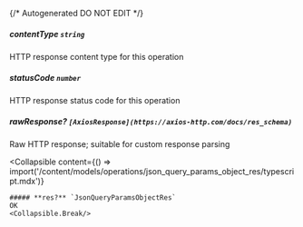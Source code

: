 {/* Autogenerated DO NOT EDIT  */}

##### **contentType** `string`
HTTP response content type for this operation

##### **statusCode** `number`
HTTP response status code for this operation

##### **rawResponse?** `[AxiosResponse](https://axios-http.com/docs/res_schema)`
Raw HTTP response; suitable for custom response parsing

<Collapsible
    content={() => import('/content/models/operations/json_query_params_object_res/typescript.mdx')}
>
    ##### **res?** `JsonQueryParamsObjectRes`
    OK
    <Collapsible.Break/>
</Collapsible>

